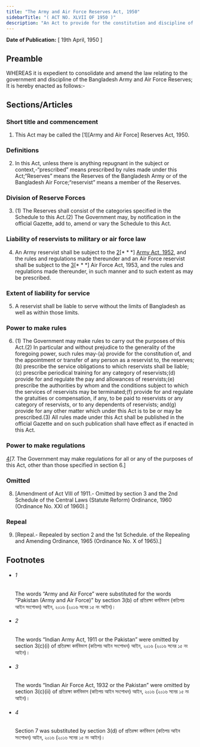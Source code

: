 ```yaml
---
title: "The Army and Air Force Reserves Act, 1950"
sidebarTitle: "( ACT NO. XLVII OF 1950 )"
description: "An Act to provide for the constitution and discipline of the Bangladesh Army and Air Force Reserves. ♣"
---
```


**Date of Publication:** [ 19th April, 1950 ]

## Preamble

WHEREAS it is expedient to consolidate and amend the law relating to the government and discipline of the Bangladesh Army and Air Force Reserves; It is hereby enacted as follows:-

## Sections/Articles

### Short title and commencement

1. This Act may be called the [1][Army and Air Force] Reserves Act, 1950.

### Definitions

2. In this Act, unless there is anything repugnant in the subject or context,-“prescribed” means prescribed by rules made under this Act;“Reserves” means the Reserves of the Bangladesh Army or of the Bangladesh Air Force;“reservist” means a member of the Reserves.

### Division of Reserve Forces

3. (1) The Reserves shall consist of the categories specified in the Schedule to this Act.(2) The Government may, by notification in the official Gazette, add to, amend or vary the Schedule to this Act.

### Liability of reservists to military or air force law

4. An Army reservist shall be subject to the [2](1)[\* \* \*] [Army Act, 1952](/act-248.html "Army Act, 1952"), and the rules and regulations made thereunder and an Air Force reservist shall be subject to the [3](2)[\* \* \*] Air Force Act, 1953, and the rules and regulations made thereunder, in such manner and to such extent as may be prescribed.

### Extent of liability for service

5. A reservist shall be liable to serve without the limits of Bangladesh as well as within those limits.

### Power to make rules

6. (1) The Government may make rules to carry out the purposes of this Act.(2) In particular and without prejudice to the generality of the foregoing power, such rules may-(a) provide for the constitution of, and the appointment or transfer of any person as a reservist to, the reserves;(b) prescribe the service obligations to which reservists shall be liable;(c) prescribe periodical training for any category of reservists;(d) provide for and regulate the pay and allowances of reservists;(e) prescribe the authorities by whom and the conditions subject to which the services of reservists may be terminated;(f) provide for and regulate the gratuities or compensation, if any, to be paid to reservists or any category of reservists, or to any dependents of reservists; and(g) provide for any other matter which under this Act is to be or may be prescribed.(3) All rules made under this Act shall be published in the official Gazette and on such publication shall have effect as if enacted in this Act.

### Power to make regulations

[4](1)[7. The Government may make regulations for all or any of the purposes of this Act, other than those specified in section 6.]

### Omitted

8. [Amendment of Act VIII of 1911.- Omitted by section 3 and the 2nd Schedule of the Central Laws (Statute Reform) Ordinance, 1960 (Ordinance No. XXI of 1960).]

### Repeal

9. [Repeal.- Repealed by section 2 and the 1st Schedule. of the Repealing and Amending Ordinance, 1965 (Ordinance No. X of 1965).]

## Footnotes

- ###### 1

  The words “Army and Air Force” were substituted for the words “Pakistan (Army and Air Force)” by section 3(b) of প্রতিরক্ষা কর্মবিভাগ (কতিপয় আইন সংশোধন) আইন, ২০১৬ (২০১৬ সনের ১৫ নং আইন)।

- ###### 2

  The words “Indian Army Act, 1911 or the Pakistan” were omitted by section 3(c)(i) of প্রতিরক্ষা কর্মবিভাগ (কতিপয় আইন সংশোধন) আইন, ২০১৬ (২০১৬ সনের ১৫ নং আইন)।

- ###### 3

  The words “Indian Air Force Act, 1932 or the Pakistan” were omitted by section 3(c)(ii) of প্রতিরক্ষা কর্মবিভাগ (কতিপয় আইন সংশোধন) আইন, ২০১৬ (২০১৬ সনের ১৫ নং আইন)।

- ###### 4

  Section 7 was substituted by section 3(d) of প্রতিরক্ষা কর্মবিভাগ (কতিপয় আইন সংশোধন) আইন, ২০১৬ (২০১৬ সনের ১৫ নং আইন)।
